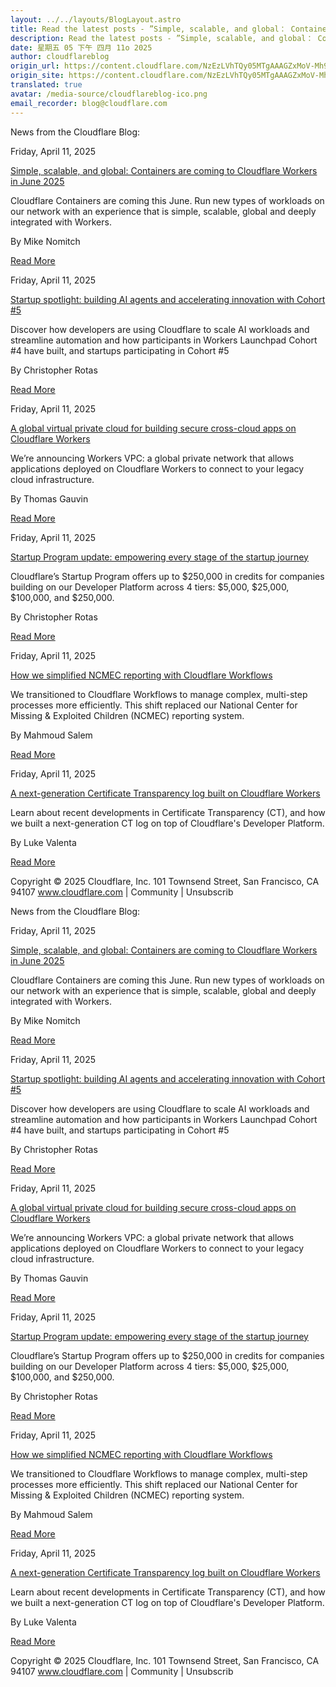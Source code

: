 ```yaml
---
layout: ../../layouts/BlogLayout.astro
title: Read the latest posts - ”Simple, scalable, and global： Containers are coming to Cloudflare Workers in June 2025”
description: Read the latest posts - ”Simple, scalable, and global： Containers are coming to Cloudflare Workers in June 2025”
date: 星期五 05 下午 四月 11o 2025
author: cloudflareblog
origin_url: https://content.cloudflare.com/NzEzLVhTQy05MTgAAAGZxMoV-Mh9KjOTKBKSugulEE7j9SucvfPfePLanJ_uTlELEU4hs_46A6ZrKDzXHEOtFEK3L-k=
origin_site: https://content.cloudflare.com/NzEzLVhTQy05MTgAAAGZxMoV-Mh9KjOTKBKSugulEE7j9SucvfPfePLanJ_uTlELEU4hs_46A6ZrKDzXHEOtFEK3L-k=
translated: true
avatar: /media-source/cloudflareblog-ico.png
email_recorder: blog@cloudflare.com
---
```



<Reference client:only="react" title="Read the latest posts - ”Simple, scalable, and global： Containers are coming to Cloudflare Workers in June 2025”" url="https://content.cloudflare.com/NzEzLVhTQy05MTgAAAGZxMoV-Mh9KjOTKBKSugulEE7j9SucvfPfePLanJ_uTlELEU4hs_46A6ZrKDzXHEOtFEK3L-k=" />

<Detail client:only="react">
	News from the Cloudflare Blog:

Friday, April 11, 2025

[Simple, scalable, and global: Containers are coming to Cloudflare Workers in June 2025](https://content.cloudflare.com/NzEzLVhTQy05MTgAAAGZxMoV-Mh9KjOTKBKSugulEE7j9SucvfPfePLanJ_uTlELEU4hs_46A6ZrKDzXHEOtFEK3L-k=)

Cloudflare Containers are coming this June. Run new types of workloads on our network with an experience that is simple, scalable, global and deeply integrated with Workers.

By Mike Nomitch

[Read More](https://content.cloudflare.com/NzEzLVhTQy05MTgAAAGZxMoV-Mh9KjOTKBKSugulEE7j9SucvfPfePLanJ_uTlELEU4hs_46A6ZrKDzXHEOtFEK3L-k=)

Friday, April 11, 2025

[Startup spotlight: building AI agents and accelerating innovation with Cohort #5](https://content.cloudflare.com/NzEzLVhTQy05MTgAAAGZxMoV-FB071nYxANquu6BLwvZybERmHqp-cEgjZRft39S5iDnoDO8dgQjjTB_volPw2UtWFY=)

Discover how developers are using Cloudflare to scale AI workloads and streamline automation and how participants in Workers Launchpad Cohort #4 have built, and startups participating in Cohort #5

By Christopher Rotas

[Read More](https://content.cloudflare.com/NzEzLVhTQy05MTgAAAGZxMoV-FB071nYxANquu6BLwvZybERmHqp-cEgjZRft39S5iDnoDO8dgQjjTB_volPw2UtWFY=)

Friday, April 11, 2025

[A global virtual private cloud for building secure cross-cloud apps on Cloudflare Workers](https://content.cloudflare.com/NzEzLVhTQy05MTgAAAGZxMoV-J_QVp5nMYIn_QRAHE8qJRZ1ByoC3MDI4ILkr_FBT1M757LTJIDI8rwvW12v0kAgJIA=)

We’re announcing Workers VPC: a global private network that allows applications deployed on Cloudflare Workers to connect to your legacy cloud infrastructure.

By Thomas Gauvin

[Read More](https://content.cloudflare.com/NzEzLVhTQy05MTgAAAGZxMoV-J_QVp5nMYIn_QRAHE8qJRZ1ByoC3MDI4ILkr_FBT1M757LTJIDI8rwvW12v0kAgJIA=)

Friday, April 11, 2025

[Startup Program update: empowering every stage of the startup journey](https://content.cloudflare.com/NzEzLVhTQy05MTgAAAGZxMoV-GzmiRTFVhRQx9PYoccVYH1JqwcY_TgMNOhiOuOohtd-XakViCW0NX9JjwCrTvn-qrY=)

Cloudflare’s Startup Program offers up to $250,000 in credits for companies building on our Developer Platform across 4 tiers: $5,000, $25,000, $100,000, and $250,000.

By Christopher Rotas

[Read More](https://content.cloudflare.com/NzEzLVhTQy05MTgAAAGZxMoV-GzmiRTFVhRQx9PYoccVYH1JqwcY_TgMNOhiOuOohtd-XakViCW0NX9JjwCrTvn-qrY=)

Friday, April 11, 2025

[How we simplified NCMEC reporting with Cloudflare Workflows](https://content.cloudflare.com/NzEzLVhTQy05MTgAAAGZxMoV-BEzfVREIsZQrKs-S7jA5zI9bNmYyhYbuTPP8hrkW91h3ZMnOBtQcVuQEqG8KZswgn0=)

We transitioned to Cloudflare Workflows to manage complex, multi-step processes more efficiently. This shift replaced our National Center for Missing & Exploited Children (NCMEC) reporting system.

By Mahmoud Salem

[Read More](https://content.cloudflare.com/NzEzLVhTQy05MTgAAAGZxMoV-BEzfVREIsZQrKs-S7jA5zI9bNmYyhYbuTPP8hrkW91h3ZMnOBtQcVuQEqG8KZswgn0=)

Friday, April 11, 2025

[A next-generation Certificate Transparency log built on Cloudflare Workers](https://content.cloudflare.com/NzEzLVhTQy05MTgAAAGZxMoV-EzuQ82QRvUjF5xuC6PQ9PAD2aPp7OskkoWLpOA_ZHIU7i1Le_vRVxSyW_gfIJqjJEo=)

Learn about recent developments in Certificate Transparency (CT), and how we built a next-generation CT log on top of Cloudflare's Developer Platform.

By Luke Valenta

[Read More](https://content.cloudflare.com/NzEzLVhTQy05MTgAAAGZxMoV-EzuQ82QRvUjF5xuC6PQ9PAD2aPp7OskkoWLpOA_ZHIU7i1Le_vRVxSyW_gfIJqjJEo=)

Copyright © 2025 Cloudflare, Inc. 101 Townsend Street, San Francisco, CA 94107 www.cloudflare.com | Community | Unsubscrib
</Detail>

News from the Cloudflare Blog:

Friday, April 11, 2025

[Simple, scalable, and global: Containers are coming to Cloudflare Workers in June 2025](https://content.cloudflare.com/NzEzLVhTQy05MTgAAAGZxMoV-Mh9KjOTKBKSugulEE7j9SucvfPfePLanJ_uTlELEU4hs_46A6ZrKDzXHEOtFEK3L-k=)

Cloudflare Containers are coming this June. Run new types of workloads on our network with an experience that is simple, scalable, global and deeply integrated with Workers.

By Mike Nomitch

[Read More](https://content.cloudflare.com/NzEzLVhTQy05MTgAAAGZxMoV-Mh9KjOTKBKSugulEE7j9SucvfPfePLanJ_uTlELEU4hs_46A6ZrKDzXHEOtFEK3L-k=)

Friday, April 11, 2025

[Startup spotlight: building AI agents and accelerating innovation with Cohort #5](https://content.cloudflare.com/NzEzLVhTQy05MTgAAAGZxMoV-FB071nYxANquu6BLwvZybERmHqp-cEgjZRft39S5iDnoDO8dgQjjTB_volPw2UtWFY=)

Discover how developers are using Cloudflare to scale AI workloads and streamline automation and how participants in Workers Launchpad Cohort #4 have built, and startups participating in Cohort #5

By Christopher Rotas

[Read More](https://content.cloudflare.com/NzEzLVhTQy05MTgAAAGZxMoV-FB071nYxANquu6BLwvZybERmHqp-cEgjZRft39S5iDnoDO8dgQjjTB_volPw2UtWFY=)

Friday, April 11, 2025

[A global virtual private cloud for building secure cross-cloud apps on Cloudflare Workers](https://content.cloudflare.com/NzEzLVhTQy05MTgAAAGZxMoV-J_QVp5nMYIn_QRAHE8qJRZ1ByoC3MDI4ILkr_FBT1M757LTJIDI8rwvW12v0kAgJIA=)

We’re announcing Workers VPC: a global private network that allows applications deployed on Cloudflare Workers to connect to your legacy cloud infrastructure.

By Thomas Gauvin

[Read More](https://content.cloudflare.com/NzEzLVhTQy05MTgAAAGZxMoV-J_QVp5nMYIn_QRAHE8qJRZ1ByoC3MDI4ILkr_FBT1M757LTJIDI8rwvW12v0kAgJIA=)

Friday, April 11, 2025

[Startup Program update: empowering every stage of the startup journey](https://content.cloudflare.com/NzEzLVhTQy05MTgAAAGZxMoV-GzmiRTFVhRQx9PYoccVYH1JqwcY_TgMNOhiOuOohtd-XakViCW0NX9JjwCrTvn-qrY=)

Cloudflare’s Startup Program offers up to $250,000 in credits for companies building on our Developer Platform across 4 tiers: $5,000, $25,000, $100,000, and $250,000.

By Christopher Rotas

[Read More](https://content.cloudflare.com/NzEzLVhTQy05MTgAAAGZxMoV-GzmiRTFVhRQx9PYoccVYH1JqwcY_TgMNOhiOuOohtd-XakViCW0NX9JjwCrTvn-qrY=)

Friday, April 11, 2025

[How we simplified NCMEC reporting with Cloudflare Workflows](https://content.cloudflare.com/NzEzLVhTQy05MTgAAAGZxMoV-BEzfVREIsZQrKs-S7jA5zI9bNmYyhYbuTPP8hrkW91h3ZMnOBtQcVuQEqG8KZswgn0=)

We transitioned to Cloudflare Workflows to manage complex, multi-step processes more efficiently. This shift replaced our National Center for Missing & Exploited Children (NCMEC) reporting system.

By Mahmoud Salem

[Read More](https://content.cloudflare.com/NzEzLVhTQy05MTgAAAGZxMoV-BEzfVREIsZQrKs-S7jA5zI9bNmYyhYbuTPP8hrkW91h3ZMnOBtQcVuQEqG8KZswgn0=)

Friday, April 11, 2025

[A next-generation Certificate Transparency log built on Cloudflare Workers](https://content.cloudflare.com/NzEzLVhTQy05MTgAAAGZxMoV-EzuQ82QRvUjF5xuC6PQ9PAD2aPp7OskkoWLpOA_ZHIU7i1Le_vRVxSyW_gfIJqjJEo=)

Learn about recent developments in Certificate Transparency (CT), and how we built a next-generation CT log on top of Cloudflare's Developer Platform.

By Luke Valenta

[Read More](https://content.cloudflare.com/NzEzLVhTQy05MTgAAAGZxMoV-EzuQ82QRvUjF5xuC6PQ9PAD2aPp7OskkoWLpOA_ZHIU7i1Le_vRVxSyW_gfIJqjJEo=)

Copyright © 2025 Cloudflare, Inc. 101 Townsend Street, San Francisco, CA 94107 www.cloudflare.com | Community | Unsubscrib


